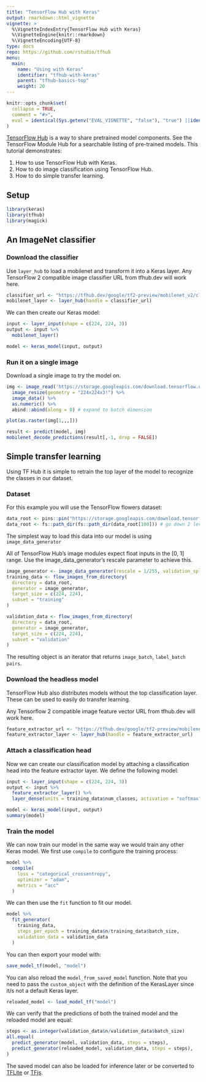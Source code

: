 ```yaml
---
title: "TensorFlow Hub with Keras"
output: rmarkdown::html_vignette
vignette: >
  %\VignetteIndexEntry{TensorFlow Hub with Keras}
  %\VignetteEngine{knitr::rmarkdown}
  %\VignetteEncoding{UTF-8}
type: docs
repo: https://github.com/rstudio/tfhub
menu:
  main:
    name: "Using with Keras"
    identifier: "tfhub-with-keras"
    parent: "tfhub-basics-top"
    weight: 20
---
```


```r
knitr::opts_chunk$set(
  collapse = TRUE,
  comment = "#>", 
  eval = identical(Sys.getenv("EVAL_VIGNETTE", "false"), "true") ||identical(Sys.getenv("CI"), "true") 
)
```

[TensorFlow Hub](http://tensorflow.org/hub) is a way to share pretrained model components. See the TensorFlow Module Hub for a searchable listing of pre-trained models. This tutorial demonstrates:

1. How to use TensorFlow Hub with Keras.
2. How to do image classification using TensorFlow Hub.
3. How to do simple transfer learning.

## Setup

```r
library(keras)
library(tfhub)
library(magick)
```

## An ImageNet classifier

### Download the classifier

Use `layer_hub` to load a mobilenet and transform it into a Keras layer. 
Any TensorFlow 2 compatible image classifier URL from tfhub.dev will work here.

```r
classifier_url <- "https://tfhub.dev/google/tf2-preview/mobilenet_v2/classification/2" 
mobilenet_layer <- layer_hub(handle = classifier_url)
```

We can then create our Keras model:

```r
input <- layer_input(shape = c(224, 224, 3))
output <- input %>% 
  mobilenet_layer()

model <- keras_model(input, output)
```

### Run it on a single image

Download a single image to try the model on.

```r
img <- image_read('https://storage.googleapis.com/download.tensorflow.org/example_images/grace_hopper.jpg') %>%
  image_resize(geometry = "224x224x3!") %>% 
  image_data() %>% 
  as.numeric() %>% 
  abind::abind(along = 0) # expand to batch dimension
```

```r
plot(as.raster(img[1,,,]))
```

```r
result <- predict(model, img)
mobilenet_decode_predictions(result[,-1, drop = FALSE])
```

## Simple transfer learning

Using TF Hub it is simple to retrain the top layer of the model to recognize the 
classes in our dataset.

### Dataset

For this example you will use the TensorFlow flowers dataset:

```r
data_root <- pins::pin("https://storage.googleapis.com/download.tensorflow.org/example_images/flower_photos.tgz", "flower_photos")
data_root <- fs::path_dir(fs::path_dir(data_root[100])) # go down 2 levels
```

The simplest way to load this data into our model is using `image_data_generator`

All of TensorFlow Hub's image modules expect float inputs in the [0, 1] range. Use the image_data_generator's rescale parameter to achieve this.

```r
image_generator <- image_data_generator(rescale = 1/255, validation_split = 0.2)
training_data <- flow_images_from_directory(
  directory = data_root, 
  generator = image_generator,
  target_size = c(224, 224), 
  subset = "training"
)

validation_data <- flow_images_from_directory(
  directory = data_root, 
  generator = image_generator,
  target_size = c(224, 224), 
  subset = "validation"
)
```

The resulting object is an iterator that returns `image_batch`, `label_batch pairs`.

### Download the headless model

TensorFlow Hub also distributes models without the top classification layer. These 
can be used to easily do transfer learning.

Any Tensorflow 2 compatible image feature vector URL from tfhub.dev will work here.

```r
feature_extractor_url <- "https://tfhub.dev/google/tf2-preview/mobilenet_v2/feature_vector/2"
feature_extractor_layer <- layer_hub(handle = feature_extractor_url)
```

### Attach a classification head

Now we can create our classification model by attaching a classification head into
the feature extractor layer. We define the following model:

```r
input <- layer_input(shape = c(224, 224, 3))
output <- input %>% 
  feature_extractor_layer() %>% 
  layer_dense(units = training_data$num_classes, activation = "softmax")

model <- keras_model(input, output)
summary(model)
```

### Train the model

We can now train our model in the same way we would train any other Keras model.
We first use `compile` to configure the training process:

```r
model %>% 
  compile(
    loss = "categorical_crossentropy",
    optimizer = "adam",
    metrics = "acc"
  )
```

We can then use the `fit` function  to fit our model.

```r
model %>% 
  fit_generator(
    training_data, 
    steps_per_epoch = training_data$n/training_data$batch_size,
    validation_data = validation_data
  )
```

You can then export your model with:

```r
save_model_tf(model, "model")
```

You can also reload the `model_from_saved_model` function. Note that you need to
pass the `custom_object` with the definition of the KerasLayer since it/s not
a default Keras layer.

```r
reloaded_model <- load_model_tf("model")
```

We can verify that the predictions of both the trained model and the reloaded
model are equal:

```r
steps <- as.integer(validation_data$n/validation_data$batch_size)
all.equal(
  predict_generator(model, validation_data, steps = steps),
  predict_generator(reloaded_model, validation_data, steps = steps),
)
```

The saved model can also be loaded for inference later or be converted to
[TFLite](https://www.tensorflow.org/lite/convert/) or [TFjs](https://github.com/tensorflow/tfjs-converter).





